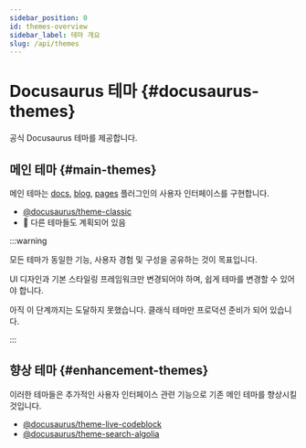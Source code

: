 ```yaml
---
sidebar_position: 0
id: themes-overview
sidebar_label: 테마 개요
slug: /api/themes
---
```


# Docusaurus 테마 {#docusaurus-themes}

공식 Docusaurus 테마를 제공합니다.

## 메인 테마 {#main-themes}

메인 테마는 [docs](../plugins/plugin-content-docs.mdx), [blog](../plugins/plugin-content-blog.mdx), [pages](../plugins/plugin-content-pages.mdx) 플러그인의 사용자 인터페이스를 구현합니다.

- [@docusaurus/theme-classic](./theme-classic.mdx)
- 🚧 다른 테마들도 계획되어 있음

:::warning

모든 테마가 동일한 기능, 사용자 경험 및 구성을 공유하는 것이 목표입니다.

UI 디자인과 기본 스타일링 프레임워크만 변경되어야 하며, 쉽게 테마를 변경할 수 있어야 합니다.

아직 이 단계까지는 도달하지 못했습니다. 클래식 테마만 프로덕션 준비가 되어 있습니다.

:::

## 향상 테마 {#enhancement-themes}

이러한 테마들은 추가적인 사용자 인터페이스 관련 기능으로 기존 메인 테마를 향상시킬 것입니다.

- [@docusaurus/theme-live-codeblock](./theme-live-codeblock.mdx)
- [@docusaurus/theme-search-algolia](./theme-search-algolia.mdx)
